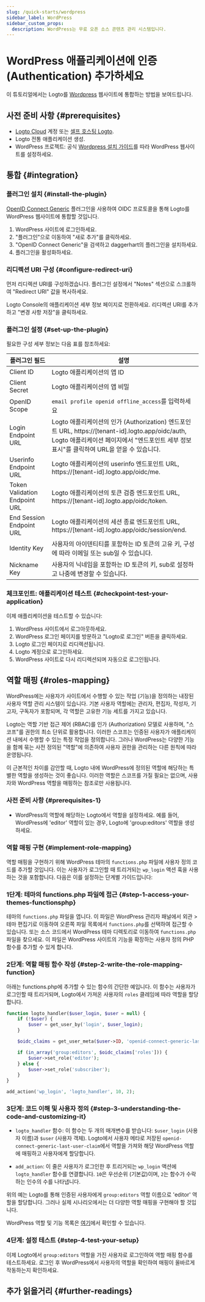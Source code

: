 ```yaml
---
slug: /quick-starts/wordpress
sidebar_label: WordPress
sidebar_custom_props:
  description: WordPress는 무료 오픈 소스 콘텐츠 관리 시스템입니다.
---
```



# WordPress 애플리케이션에 인증 (Authentication) 추가하세요

이 튜토리얼에서는 Logto를 [Wordpress](https://wordpress.org) 웹사이트에 통합하는 방법을 보여드립니다.

## 사전 준비 사항 \{#prerequisites}

- [Logto Cloud](https://cloud.logto.io) 계정 또는 [셀프 호스팅 Logto](/introduction/set-up-logto-oss).
- Logto 전통 애플리케이션 생성.
- WordPress 프로젝트: 공식 [Wordpress 설치 가이드](https://wordpress.org/support/article/how-to-install-wordpress/)를 따라 WordPress 웹사이트를 설정하세요.

## 통합 \{#integration}

### 플러그인 설치 \{#install-the-plugin}

[OpenID Connect Generic](https://wordpress.org/plugins/generic-openid-connect/) 플러그인을 사용하여 OIDC 프로토콜을 통해 Logto를 WordPress 웹사이트에 통합할 것입니다.

1. WordPress 사이트에 로그인하세요.
2. "플러그인"으로 이동하여 "새로 추가"를 클릭하세요.
3. "OpenID Connect Generic"을 검색하고 daggerhart의 플러그인을 설치하세요.
4. 플러그인을 활성화하세요.

### 리디렉션 URI 구성 \{#configure-redirect-uri}

먼저 리디렉션 URI를 구성하겠습니다. 플러그인 설정에서 "Notes" 섹션으로 스크롤하여 "Redirect URI" 값을 복사하세요.

Logto Console의 애플리케이션 세부 정보 페이지로 전환하세요. 리디렉션 URI를 추가하고 "변경 사항 저장"을 클릭하세요.

### 플러그인 설정 \{#set-up-the-plugin}

필요한 구성 세부 정보는 다음 표를 참조하세요:

| 플러그인 필드                 | 설명                                                                                                                                                                                            |
| ----------------------------- | ----------------------------------------------------------------------------------------------------------------------------------------------------------------------------------------------- |
| Client ID                     | Logto 애플리케이션의 앱 ID                                                                                                                                                                      |
| Client Secret                 | Logto 애플리케이션의 앱 비밀                                                                                                                                                                    |
| OpenID Scope                  | `email profile openid offline_access`를 입력하세요                                                                                                                                              |
| Login Endpoint URL            | Logto 애플리케이션의 인가 (Authorization) 엔드포인트 URL, https://[tenant-id].logto.app/oidc/auth, Logto 애플리케이션 페이지에서 "엔드포인트 세부 정보 표시"를 클릭하여 URL을 얻을 수 있습니다. |
| Userinfo Endpoint URL         | Logto 애플리케이션의 userinfo 엔드포인트 URL, https://[tenant-id].logto.app/oidc/me.                                                                                                            |
| Token Validation Endpoint URL | Logto 애플리케이션의 토큰 검증 엔드포인트 URL, https://[tenant-id].logto.app/oidc/token.                                                                                                        |
| End Session Endpoint URL      | Logto 애플리케이션의 세션 종료 엔드포인트 URL, https://[tenant-id].logto.app/oidc/session/end.                                                                                                  |
| Identity Key                  | 사용자의 아이덴티티를 포함하는 ID 토큰의 고유 키, 구성에 따라 이메일 또는 sub일 수 있습니다.                                                                                                    |
| Nickname Key                  | 사용자의 닉네임을 포함하는 ID 토큰의 키, sub로 설정하고 나중에 변경할 수 있습니다.                                                                                                              |

### 체크포인트: 애플리케이션 테스트 \{#checkpoint-test-your-application}

이제 애플리케이션을 테스트할 수 있습니다:

1. WordPress 사이트에서 로그아웃하세요.
2. WordPress 로그인 페이지를 방문하고 "Logto로 로그인" 버튼을 클릭하세요.
3. Logto 로그인 페이지로 리디렉션됩니다.
4. Logto 계정으로 로그인하세요.
5. WordPress 사이트로 다시 리디렉션되며 자동으로 로그인됩니다.

## 역할 매핑 \{#roles-mapping}

WordPress에는 사용자가 사이트에서 수행할 수 있는 작업 (기능)을 정의하는 내장된 사용자 역할 관리 시스템이 있습니다. 기본 사용자 역할에는 관리자, 편집자, 작성자, 기고자, 구독자가 포함되며, 각 역할은 고유한 기능 세트를 가지고 있습니다.

Logto는 역할 기반 접근 제어 (RBAC)를 인가 (Authorization) 모델로 사용하며, "스코프"를 권한의 최소 단위로 활용합니다. 이러한 스코프는 인증된 사용자가 애플리케이션 내에서 수행할 수 있는 특정 작업을 정의합니다. 그러나 WordPress는 다양한 기능을 함께 묶는 사전 정의된 "역할"에 의존하여 사용자 권한을 관리하는 다른 원칙에 따라 운영됩니다.

이 근본적인 차이를 감안할 때, Logto 내에 WordPress에 정의된 역할에 해당하는 특별한 역할을 생성하는 것이 좋습니다. 이러한 역할은 스코프를 가질 필요는 없으며, 사용자와 WordPress 역할을 매핑하는 참조로만 사용됩니다.

### 사전 준비 사항 \{#prerequisites-1}

- WordPress의 역할에 해당하는 Logto에서 역할을 설정하세요. 예를 들어, WordPress에 'editor' 역할이 있는 경우, Logto에 'group:editors' 역할을 생성하세요.

### 역할 매핑 구현 \{#implement-role-mapping}

역할 매핑을 구현하기 위해 WordPress 테마의 `functions.php` 파일에 사용자 정의 코드를 추가할 것입니다. 이는 사용자가 로그인할 때 트리거되는 `wp_login` 액션 훅을 사용하는 것을 포함합니다. 다음은 이를 설정하는 단계별 가이드입니다:

### 1단계: 테마의 functions.php 파일에 접근 \{#step-1-access-your-themes-functionsphp}

테마의 `functions.php` 파일을 엽니다. 이 파일은 WordPress 관리자 패널에서 외관 > 테마 편집기로 이동하여 오른쪽 파일 목록에서 `functions.php`를 선택하여 접근할 수 있습니다. 또는 소스 코드에서 WordPress 테마 디렉토리로 이동하여 `functions.php` 파일을 찾으세요. 이 파일은 WordPress 사이트의 기능을 확장하는 사용자 정의 PHP 함수를 추가할 수 있게 합니다.

### 2단계: 역할 매핑 함수 작성 \{#step-2-write-the-role-mapping-function}

아래는 functions.php에 추가할 수 있는 함수의 간단한 예입니다. 이 함수는 사용자가 로그인할 때 트리거되며, Logto에서 가져온 사용자의 `roles` 클레임에 따라 역할을 할당합니다.

```php
function logto_handler($user_login, $user = null) {
	if (!$user) {
		$user = get_user_by('login', $user_login);
	}

	$oidc_claims = get_user_meta($user->ID, 'openid-connect-generic-last-user-claim', true);

	if (in_array('group:editors', $oidc_claims['roles'])) {
		$user->set_role('editor');
	} else {
		$user->set_role('subscriber');
	}
}

add_action('wp_login', 'logto_handler', 10, 2);
```

### 3단계: 코드 이해 및 사용자 정의 \{#step-3-understanding-the-code-and-customizing-it}

- `logto_handler` 함수: 이 함수는 두 개의 매개변수를 받습니다: `$user_login` (사용자 이름)과 `$user` (사용자 객체). Logto에서 사용자 메타로 저장된 `openid-connect-generic-last-user-claim`에서 역할을 가져와 해당 WordPress 역할에 매핑하고 사용자에게 할당합니다.

- `add_action`: 이 줄은 사용자가 로그인한 후 트리거되는 `wp_login` 액션에 `logto_handler` 함수를 연결합니다. `10`은 우선순위 (기본값)이며, `2`는 함수가 수락하는 인수의 수를 나타냅니다.

위의 예는 Logto를 통해 인증된 사용자에게 `group:editors` 역할 이름으로 'editor' 역할을 할당합니다. 그러나 실제 시나리오에서는 더 다양한 역할 매핑을 구현해야 할 것입니다.

WordPress 역할 및 기능 목록은 [여기](https://wordpress.org/support/article/roles-and-capabilities/)에서 확인할 수 있습니다.

### 4단계: 설정 테스트 \{#step-4-test-your-setup}

이제 Logto에서 `group:editors` 역할을 가진 사용자로 로그인하여 역할 매핑 함수를 테스트하세요. 로그인 후 WordPress에서 사용자의 역할을 확인하여 매핑이 올바르게 작동하는지 확인하세요.

## 추가 읽을거리 \{#further-readings}

<FurtherReadings />
